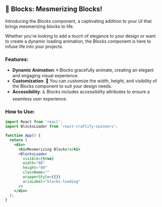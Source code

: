 
<Meta title="Spinners/BlocksLoader" component={BlocksLoader} />

## 🧱 Blocks: Mesmerizing Blocks!

Introducing the *Blocks* component, a captivating addition to your UI that brings mesmerizing blocks to life.

Whether you're looking to add a touch of elegance to your design or want to create a dynamic loading animation, the Blocks component is here to infuse life into your projects.

### Features:

- **Dynamic Animation**: 🌀 Blocks gracefully animate, creating an elegant and engaging visual experience.
- **Customization**: 📐 You can customize the width, height, and visibility of the Blocks component to suit your design needs.
- **Accessibility**: ♿ Blocks includes accessibility attributes to ensure a seamless user experience.

### How to Use:

```jsx
import React from 'react';
import BlocksLoader from 'react-craftify-spinners';  

function App() {
  return (
    <div>
      <h1>Mesmerizing Blocks!</h1>
      <BlocksLoader
        visible={true}
        width="80"
        height="80"
        className=""
        wrapperStyle={{}}
        ariaLabel="blocks-loading"
      />
    </div>
  );
}
